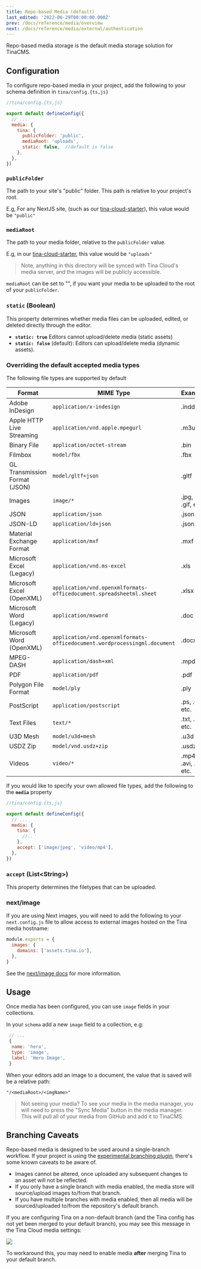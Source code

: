 ```yaml
---
title: Repo-based Media (default)
last_edited: '2022-06-29T00:00:00.000Z'
prev: /docs/reference/media/overview
next: /docs/reference/media/external/authentication
---
```


Repo-based media storage is the default media storage solution for TinaCMS.

## Configuration

To configure repo-based media in your project, add the following to your schema definition in `tina/config.{ts,js}`

```javascript
//tina/config.{ts,js}

export default defineConfig({
  // ...
  media: {
    tina: {
      publicFolder: 'public',
      mediaRoot: 'uploads',
      static: false,  //default is false
    },
  },
})
```

### `publicFolder`

The path to your site's "public" folder. This path is relative to your project's root.

E.g, For any NextJS site, (such as our [tina-cloud-starter](https://github.com/tinacms/tina-cloud-starter/tree/main/public)), this value would be `"public"`

### `mediaRoot`

The path to your media folder, relative to the `publicFolder` value.

E.g, in our [tina-cloud-starter](https://github.com/tinacms/tina-cloud-starter/tree/main/public), this value would be `"uploads"`

> Note, anything in this directory will be synced with Tina Cloud's media server, and the images will be publicly accessible.

`mediaRoot` can be set to "", if you want your media to be uploaded to the root of your `publicFolder`.

### `static` (Boolean)

This property determines whether media files can be uploaded, edited, or deleted directly through the editor.

* **`static: true`** Editors cannot upload/delete media (static assets)
* **`static: false`** (default): Editors can upload/delete media (dynamic assets).

### Overriding the default accepted media types
The following file types are supported by default

| Format                                                     | MIME Type                                                    | Examples                       |
|------------------------------------------------------------|--------------------------------------------------------------|--------------------------------|
| Adobe InDesign                                             | `application/x-indesign`                                     | .indd                          |
| Apple HTTP Live Streaming                                  | `application/vnd.apple.mpegurl`                              | .m3u8                          |
| Binary File                                                | `application/octet-stream`                                   | .bin                           |
| Filmbox                                                    | `model/fbx`                                                  | .fbx                           |
| GL Transmission Format (JSON)                              | `model/gltf+json`                                            | .gltf                          |
| Images                                                     | `image/*`                                                    | .jpg, .png, .gif, etc.         |
| JSON                                                       | `application/json`                                           | .json                          |
| JSON-LD                                                    | `application/ld+json`                                        | .jsonld                        |
| Material Exchange Format                                   | `application/mxf`                                            | .mxf                           |
| Microsoft Excel (Legacy)                                   | `application/vnd.ms-excel`                                   | .xls                           |
| Microsoft Excel (OpenXML)                                  | `application/vnd.openxmlformats-officedocument.spreadsheetml.sheet` | .xlsx                          |
| Microsoft Word (Legacy)                                    | `application/msword`                                         | .doc                           |
| Microsoft Word (OpenXML)                                   | `application/vnd.openxmlformats-officedocument.wordprocessingml.document` | .docx                          |
| MPEG-DASH                                                  | `application/dash+xml`                                       | .mpd                           |
| PDF                                                        | `application/pdf`                                            | .pdf                           |
| Polygon File Format                                        | `model/ply`                                                  | .ply                           |
| PostScript                                                 | `application/postscript`                                     | .ps, .eps, etc.                |
| Text Files                                                 | `text/*`                                                     | .txt, .md, etc.                |
| U3D Mesh                                                   | `model/u3d+mesh`                                             | .u3d                           |
| USDZ Zip                                                   | `model/vnd.usdz+zip`                                         | .usdz                          |
| Videos                                                     | `video/*`                                                    | .mp4, .avi, .mkv, etc.         |


If you would like to specify your own allowed file types, add the following to the  **`media`** property

```javascript
//tina/config.{ts,js}

export default defineConfig({
  // ...
  media: {
    tina: {
      //..
    },
    accept: ['image/jpeg', 'video/mp4'],
  },
})
```

### `accept` (List\<String\>)

This property determines the filetypes that can be uploaded.

### next/image

If you are using Next images, you will need to add the following to your `next.config.js` file to allow access to external images hosted on the Tina media hostname:

```javascript
module.exports = {
  images: {
    domains: ['assets.tina.io'],
  },
}
```

See the [next/image docs](https://nextjs.org/docs/api-reference/next/image#domains) for more information.

## Usage

Once media has been configured, you can use `image` fields in your collections.

In your `schema` add a new `image` field to a collection, e.g:

```javascript
 // ...
 {
  name: 'hero',
  type: 'image',
  label: 'Hero Image',
 }
```

When your editors add an image to a document, the value that is saved will be a relative path:

`"/<mediaRoot>/<imgName>"`

> Not seeing your media? To see your media in the media manager, you will need to press the "Sync Media" button in the media manager. This will pull all of your media from GitHub and add it to TinaCMS.

## Branching Caveats

Repo-based media is designed to be used around a single-branch workflow. If your project is using the [experimental branching plugin](https://github.com/tinacms/tinacms/tree/main/packages/%40tinacms/toolkit/src/plugins/branch-switcher), there's some known caveats to be aware of.

* Images cannot be altered, once uploaded any subsequent changes to an asset will not be reflected.
* If you only have a single branch with media enabled, the media store will source/upload images to/from that branch.
* If you have multiple branches with media enabled, then all media will be sourced/uploaded to/from the repository's default branch.

If you are configuring Tina on a non-default branch (and the Tina config has not yet been merged to your default branch), you may see this message in the Tina Cloud media settings:

![](https://res.cloudinary.com/forestry-demo/image/upload/v1688478218/tina-io/docs/media-not-configured_lnr5lw.png)

To workaround this, you may need to enable media **after** merging Tina to your default branch.
